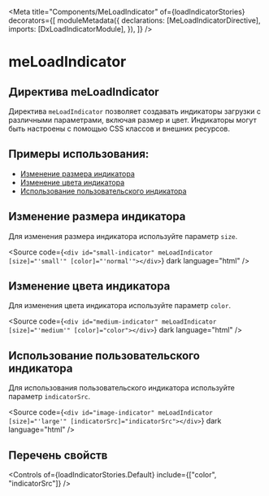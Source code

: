 
<Meta
  title="Components/MeLoadIndicator"
  of={loadIndicatorStories}
  decorators={[
    moduleMetadata({
      declarations: [MeLoadIndicatorDirective],
      imports: [DxLoadIndicatorModule],
    }),
    ]}
/>

# meLoadIndicator

## Директива meLoadIndicator

Директива `meLoadIndicator` позволяет создавать индикаторы загрузки с различными параметрами, включая размер и цвет. Индикаторы могут быть настроены с помощью CSS классов и внешних ресурсов.

<Story of={loadIndicatorStories.Default} />
<Controls of={loadIndicatorStories.Default} />
<Source of={loadIndicatorStories.Default} dark />

## Примеры использования:

- [Изменение размера индикатора](#изменение-размера-индикатора)
- [Изменение цвета индикатора](#изменение-цвета-индикатора)
- [Использование пользовательского индикатора](#использование-пользовательского-индикатора)

## Изменение размера индикатора

Для изменения размера индикатора используйте параметр `size`.

<Source
  code={`<div id="small-indicator" meLoadIndicator [size]="'small'" [color]="'normal'"></div>`}
  dark
  language="html"
/>

## Изменение цвета индикатора

Для изменения цвета индикатора используйте параметр `color`.

<Source
  code={`<div id="medium-indicator" meLoadIndicator [size]="'medium'" [color]="color"></div>`}
  dark
  language="html"
/>

## Использование пользовательского индикатора

Для использования пользовательского индикатора используйте параметр `indicatorSrc`.

<Source
  code={`<div id="image-indicator" meLoadIndicator [size]="'large'" [indicatorSrc]="indicatorSrc"></div>`}
  dark
  language="html"
/>

## Перечень свойств

<Controls of={loadIndicatorStories.Default} include={["color", "indicatorSrc"]} />
